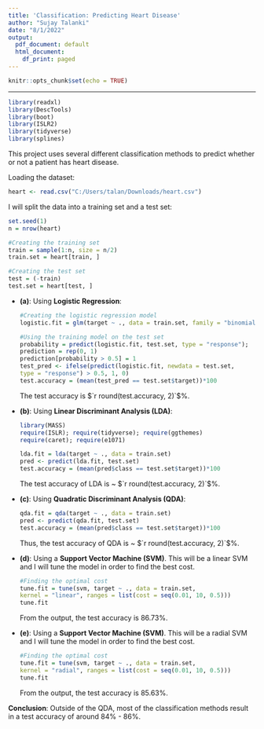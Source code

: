 ```yaml
---
title: 'Classification: Predicting Heart Disease'
author: "Sujay Talanki"
date: "8/1/2022"
output:
  pdf_document: default
  html_document:
    df_print: paged
---
```


```r
knitr::opts_chunk$set(echo = TRUE)
```

***

```r
library(readxl)
library(DescTools)
library(boot)
library(ISLR2)
library(tidyverse)
library(splines)
```

This project uses several different classification methods to predict
whether or not a patient has heart disease.


Loading the dataset:

```r
heart <- read.csv("C:/Users/talan/Downloads/heart.csv")
```

I will split the data into a training set and a test set:

```r
set.seed(1)
n = nrow(heart)

#Creating the training set
train = sample(1:n, size = n/2)
train.set = heart[train, ]

#Creating the test set
test = (-train)
test.set = heart[test, ]
```

* __(a)__: Using $\textbf{Logistic Regression}$:
  ```r
  #Creating the logistic regression model
  logistic.fit = glm(target ~ ., data = train.set, family = "binomial")
  
  #Using the training model on the test set
  probability = predict(logistic.fit, test.set, type = "response");
  prediction = rep(0, 1)
  prediction[probability > 0.5] = 1
  test_pred <- ifelse(predict(logistic.fit, newdata = test.set,
  type = "response") > 0.5, 1, 0)
  test.accuracy = (mean(test_pred == test.set$target))*100
  ```
  The test accuracy is $`r round(test.accuracy, 2)`$%.

* __(b)__: Using $\textbf{Linear Discriminant Analysis (LDA)}$: 
  ```r
  library(MASS)
  require(ISLR); require(tidyverse); require(ggthemes)
  require(caret); require(e1071)
  ```
  ```r
  lda.fit = lda(target ~ ., data = train.set)
  pred <- predict(lda.fit, test.set)
  test.accuracy = (mean(pred$class == test.set$target))*100
  ```
  
  The test accuracy of LDA is ~ $`r round(test.accuracy, 2)`$%.
  
* __(c)__: Using $\textbf{Quadratic Discriminant Analysis (QDA)}$:
  ```r
  qda.fit = qda(target ~ ., data = train.set)
  pred <- predict(qda.fit, test.set)
  test.accuracy = (mean(pred$class == test.set$target))*100
  ```
  
  Thus, the test accuracy of QDA is ~ $`r round(test.accuracy, 2)`$%.

* __(d)__: Using a $\textbf{Support Vector Machine (SVM)}$. This will be a linear
  SVM and I will tune the model in order to find the best cost.
  ```r
  #Finding the optimal cost
  tune.fit = tune(svm, target ~ ., data = train.set, 
  kernel = "linear", ranges = list(cost = seq(0.01, 10, 0.5)))
  tune.fit
  ```

  From the output, the test accuracy is 86.73%.
  
* __(e)__: Using a $\textbf{Support Vector Machine (SVM)}$. This will be a radial
  SVM and I will tune the model in order to find the best cost.
  ```r
  #Finding the optimal cost
  tune.fit = tune(svm, target ~ ., data = train.set, 
  kernel = "radial", ranges = list(cost = seq(0.01, 10, 0.5)))
  tune.fit
  ```

  From the output, the test accuracy is 85.63%.
  
  
$\textbf{Conclusion}$: Outside of the QDA, most of the classification methods 
result in a test accuracy of around 84% - 86%.
  
  


